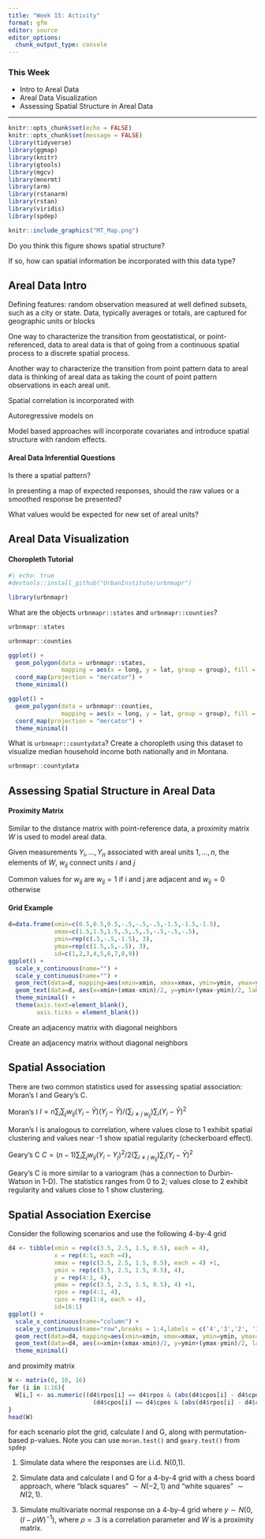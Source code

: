 ```yaml
---
title: "Week 15: Activity"
format: gfm
editor: source
editor_options: 
  chunk_output_type: console
---
```


### This Week

- Intro to Areal Data
- Areal Data Visualization
- Assessing Spatial Structure in Areal Data

---


```r
knitr::opts_chunk$set(echo = FALSE)
knitr::opts_chunk$set(message = FALSE)
library(tidyverse)
library(ggmap)
library(knitr)
library(gtools)
library(mgcv)
library(mnormt)
library(arm)
library(rstanarm)
library(rstan)
library(viridis)
library(spdep)
```



```r
knitr::include_graphics("MT_Map.png") 
```

Do you think this figure shows spatial structure?


If so, how can spatial information be incorporated with this data type?


## Areal Data Intro

Defining features: random observation measured at well defined subsets, such as a city or state. Data, typically averages or totals, are captured for geographic units or blocks

\vfill
One way to characterize the transition from geostatistical, or point-referenced, data to areal data is that of going from a continuous spatial process to a discrete spatial process.

\vfill
Another way to characterize the transition from point pattern data to areal data is thinking of areal data as taking the count of point pattern observations in each areal unit.

\vfill

Spatial correlation is incorporated with 

\vfill

Autoregressive models on

\vfill

Model based approaches will incorporate covariates and introduce spatial structure with random effects.

\vfill

#### Areal Data Inferential Questions

Is there a spatial pattern?

\vfill

In presenting a map of expected responses, should the raw values or a smoothed response be presented?

\vfill

What values would be expected for new set of areal units?





## Areal Data Visualization

#### Choropleth Tutorial
```r
#| echo: true
#devtools::install_github("UrbanInstitute/urbnmapr")

library(urbnmapr)

```


What are the objects `urbnmapr::states` and `urbnmapr::counties`?
\vfill


```r
urbnmapr::states
```

\vfill

```r
urbnmapr::counties
```
\vfill


```r
ggplot() +
  geom_polygon(data = urbnmapr::states,
               mapping = aes(x = long, y = lat, group = group), fill = "white", color = "grey") +
  coord_map(projection = "mercator") +
  theme_minimal()
```

```r
ggplot() +
  geom_polygon(data = urbnmapr::counties,
               mapping = aes(x = long, y = lat, group = group), fill = "white", color = "grey") +
  coord_map(projection = "mercator") +
  theme_minimal()
```


What is `urbnmapr::countydata`? Create a choropleth using this dataset to visualize median household income both nationally and in Montana.

\vfill
```r

urbnmapr::countydata
```
\vfill


\vfill


## Assessing Spatial Structure in Areal Data

#### Proximity Matrix
Similar to the distance matrix with point-reference data, a proximity matrix $W$ is used to model areal data.

\vfill

Given measurements $Y_i, \dots, Y_n$ associated with areal units $1, \dots, n$, the elements of $W$, $w_{ij}$ connect units $i$ and $j$

\vfill

Common values for $w_{ij}$ are
$w_{ij} = 1$ if i and j are adjacent and $w_{ij}=0$ otherwise

\vfill

#### Grid Example

```r
d=data.frame(xmin=c(0.5,0.5,0.5,-.5,-.5,-.5,-1.5,-1.5,-1.5),
             xmax=c(1.5,1.5,1.5,.5,.5,.5,-.5,-.5,-.5),
             ymin=rep(c(.5,-.5,-1.5), 3),
             ymax=rep(c(1.5,.5,-.5), 3),
             id=c(1,2,3,4,5,6,7,8,9))
ggplot() +
  scale_x_continuous(name="") +
  scale_y_continuous(name="") +
  geom_rect(data=d, mapping=aes(xmin=xmin, xmax=xmax, ymin=ymin, ymax=ymax), color="black", alpha=0.05) +
  geom_text(data=d, aes(x=xmin+(xmax-xmin)/2, y=ymin+(ymax-ymin)/2, label=id), size=4) +
  theme_minimal() +
  theme(axis.text=element_blank(),
        axis.ticks = element_blank())

```

Create an adjacency matrix with diagonal neighbors

\vfill

Create an adjacency matrix without diagonal neighbors

## Spatial Association

There are two common statistics used for assessing spatial association:
Moran's I and Geary's C.

\vfill

Moran's I
$I =n \sum_i \sum_j w_{ij} (Y_i - \bar{Y})(Y_j -\bar{Y}) / (\sum_{i\neq j \;w_{ij}})\sum_i(Y_i - \bar{Y})^2$

\vfill

Moran's I is analogous to correlation, where values close to 1 exhibit spatial clustering and values near -1 show spatial regularity (checkerboard effect).

\vfill

Geary's C
$C=(n-1)\sum_i \sum_j w_{ij}(Y_i-Y_j)^2 / 2(\sum_{i \neq j \; w_{ij}})\sum_i (Y_i - \bar{Y})^2$

\vfill

Geary's C is more similar to a variogram (has a connection to Durbin-Watson in 1-D). The statistics ranges from 0 to 2; values close to 2 exhibit regularity and values close to 1 show clustering.

\vfill

## Spatial Association Exercise

Consider the following scenarios and use the following 4-by-4 grid

```r
d4 <- tibble(xmin = rep(c(3.5, 2.5, 1.5, 0.5), each = 4),
             x = rep(4:1, each =4),      
             xmax = rep(c(3.5, 2.5, 1.5, 0.5), each = 4) +1,
             ymin = rep(c(3.5, 2.5, 1.5, 0.5), 4), 
             y = rep(4:1, 4),
             ymax = rep(c(3.5, 2.5, 1.5, 0.5), 4) +1,
             rpos = rep(4:1, 4),
             cpos = rep(1:4, each = 4),
             id=16:1)
ggplot() + 
  scale_x_continuous(name="column") + 
  scale_y_continuous(name="row",breaks = 1:4,labels = c('4','3','2', '1') ) +
  geom_rect(data=d4, mapping=aes(xmin=xmin, xmax=xmax, ymin=ymin, ymax=ymax), color="black", alpha=0.05) +
  geom_text(data=d4, aes(x=xmin+(xmax-xmin)/2, y=ymin+(ymax-ymin)/2, label=id), size=4) +
  theme_minimal()
```

and proximity matrix 

```r
W <- matrix(0, 16, 16)
for (i in 1:16){
  W[i,] <- as.numeric((d4$rpos[i] == d4$rpos & (abs(d4$cpos[i] - d4$cpos) == 1)) | 
                        (d4$cpos[i] == d4$cpos & (abs(d4$rpos[i] - d4$rpos) == 1)))
}
head(W)
```
\vfill

for each scenario plot the grid, calculate I and G, along with permutation-based p-values. Note you can use `moran.test()` and `geary.test()` from `spdep`

\newpage

1. Simulate data where the responses are i.i.d. N(0,1). 


2. Simulate data and calculate I and G for a 4-by-4 grid with a chess board approach, where "black squares" $\sim N(-2,1)$ and "white squares" $\sim N(2,1)$.

3. Simulate multivariate normal response on a 4-by-4 grid where $y \sim N(0, (I- \rho W)^{-1})$, where $\rho = .3$ is a correlation parameter and $W$ is a proximity matrix.

